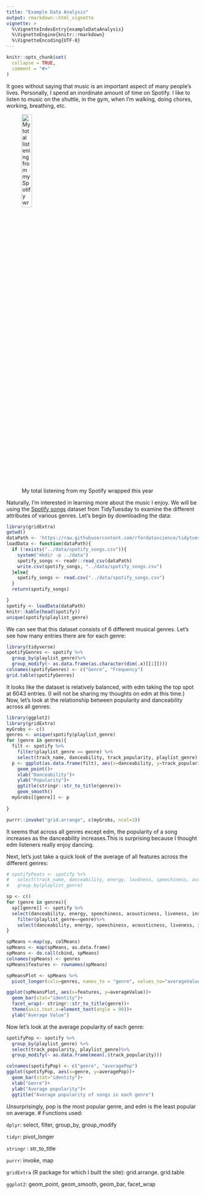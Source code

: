 ```yaml
---
title: "Example Data Analysis"
output: rmarkdown::html_vignette
vignette: >
  %\VignetteIndexEntry{exampleDataAnalysis}
  %\VignetteEngine{knitr::rmarkdown}
  %\VignetteEncoding{UTF-8}
---
```


```r
knitr::opts_chunk$set(
  collapse = TRUE,
  comment = "#>"
)
```
It goes without saying that music is an important aspect of many people's lives. Personally, I spend an inordinate amount of time on Spotify. I like to listen to music on the shuttle, in the gym, when I'm walking, doing chores, working, breathing, etc.

![My total listening from my Spotify wrapped this year](../data/IMG_6120.jpg){width=25%}

Naturally, I'm interested in learning more about the music I enjoy. We will be using the [Spotify songs](https://github.com/rfordatascience/tidytuesday/tree/master/data/2020/2020-01-21) dataset from TidyTuesday to examine the different attributes of various genres. Let's begin by downloading the data:
```r
library(gridExtra)
getwd()
dataPath <- 'https://raw.githubusercontent.com/rfordatascience/tidytuesday/master/data/2020/2020-01-21/spotify_songs.csv'
loadData <- function(dataPath){
  if (!exists("../data/spotify_songs.csv")){
    system("mkdir -p ../data")
    spotify_songs <- readr::read_csv(dataPath)
    write.csv(spotify_songs, "../data/spotify_songs.csv")
  }else{
    spotify_songs <- read.csv("../data/spotify_songs.csv")
  }
  return(spotify_songs)

}
spotify <- loadData(dataPath)
knitr::kable(head(spotify))
unique(spotify$playlist_genre)

```
We can see that this dataset consists of 6 different musical genres. Let's see how many entries there are for each genre:
```r
library(tidyverse)
spotifyGenres <- spotify %>%
  group_by(playlist_genre)%>%
  group_modify(~ as.data.frame(as.character(dim(.x)[[1]])))
colnames(spotifyGenres) <- c("Genre", "Frequency")
grid.table(spotifyGenres)
```

It looks like the dataset is relatively balanced, with edm taking the top spot at 6043 entries. (I will not be sharing my thoughts on edm at this time.)
Now, let's look at the relationship between popularity and danceability across all genres:
```r
library(ggplot2)
library(gridExtra)
myGrobs <- c()
genres <- unique(spotify$playlist_genre)
for (genre in genres){
  filt <- spotify %>%
    filter(playlist_genre == genre) %>%
    select(track_name, danceability, track_popularity, playlist_genre)
  p <- ggplot(as.data.frame(filt), aes(x=danceability, y=track_popularity))+
    geom_point()+
    xlab("Danceability")+
    ylab("Popularity")+
    ggtitle(stringr::str_to_title(genre))+
    geom_smooth()
  myGrobs[[genre]] <- p
  
}

purrr::invoke("grid.arrange", c(myGrobs, ncol=3))
```

It seems that across all genres except edm, the popularity of a song increases as the danceability increases.This is surprising because I thought edm listeners really enjoy dancing.

Next, let's just take a quick look of the average of all features across the different genres:
```r
# spotifyFeats <- spotify %>%
#   select(track_name, danceability, energy, loudness, speechiness, acousticness, tempo, duration_ms, liveness, instrumentalness, playlist_genre)%>%
#   group_by(playlist_genre)

sp <- c()
for (genre in genres){
  sp[[genre]] <- spotify %>%
  select(danceability, energy, speechiness, acousticness, liveness, instrumentalness, playlist_genre) %>%
    filter(playlist_genre==genre)%>%
    select(danceability, energy, speechiness, acousticness, liveness, instrumentalness)
}

spMeans <-map(sp, colMeans)
spMeans <- map(spMeans, as.data.frame)
spMeans <- do.call(cbind, spMeans)
colnames(spMeans) <- genres
spMeans$features <- rownames(spMeans)

spMeansPlot <- spMeans %>%
  pivot_longer(cols=genres, names_to = "genre", values_to="averageValue")

ggplot(spMeansPlot, aes(x=features, y=averageValue))+
  geom_bar(stat="identity")+
  facet_wrap(~ stringr::str_to_title(genre))+
  theme(axis.text.x=element_text(angle = 90))+
  ylab("Average Value")
```
Now let's look at the average popularity of each genre:
```r
spotifyPop <- spotify %>%
  group_by(playlist_genre) %>%
  select(track_popularity, playlist_genre)%>%
  group_modify(~ as.data.frame(mean(.$track_popularity)))

colnames(spotifyPop) <- c("genre", "averagePop")
ggplot(spotifyPop, aes(x=genre, y=averagePop))+
  geom_bar(stat="identity")+
  xlab("Genre")+
  ylab("Average popularity")+
  ggtitle("Average popularity of songs in each genre")
```
Unsurprisingly, pop is the most popular genre, and edm is the least popular on average.
# Functions used:

`dplyr`: select, filter, group_by, group_modify

`tidyr`: pivot_longer

`stringr` : str_to_title

`purrr`: invoke, map

`gridExtra` (R package for which I built the site): grid.arrange. grid.table

`ggplot2`: geom_point, geom_smooth, geom_bar, facet_wrap
